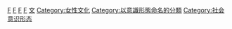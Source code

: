 {{Catnav|頁面分類|社会科学|社会学|社会哲学|社會理論}}
{{Catnav|頁面分類|社会科学|人文學科|哲学思想|意识形态|政治意識形態|認同政治}}

{{Catmore|女性主義}}
{{Portal|女性主義}}
{{Commonscat|Feminism}}

[[Category:性別平等|F]]
[[Category:認同政治|F]]
[[Category:社會學典範|F]]
[[Category:社會理論|F]]
[[Category:女性与政治|文]]
[[Category:女性文化|Category:女性文化]]
[[Category:以意識形態命名的分類|Category:以意識形態命名的分類]]
[[Category:社会意识形态|Category:社会意识形态]]